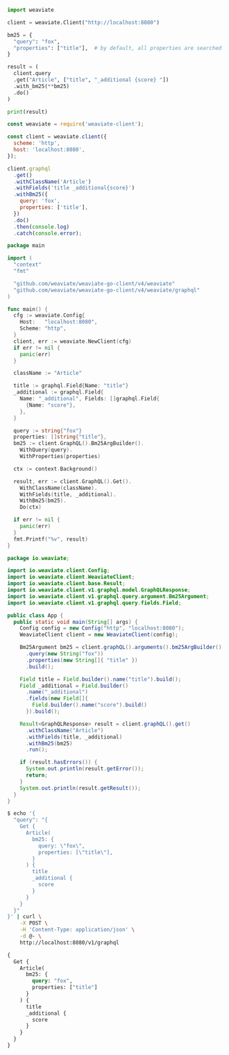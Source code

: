 
<Tabs groupId="languages">
<TabItem value="py" label="Python">

```python
import weaviate

client = weaviate.Client("http://localhost:8080")

bm25 = {
  "query": "fox",
  "properties": ["title"],  # by default, all properties are searched
}

result = (
  client.query
  .get("Article", ["title", "_additional {score} "])
  .with_bm25(**bm25)
  .do()
)

print(result)
```

</TabItem>
<TabItem value="js" label="JavaScript">

```js
const weaviate = require('weaviate-client');

const client = weaviate.client({
  scheme: 'http',
  host: 'localhost:8080',
});

client.graphql
  .get()
  .withClassName('Article')
  .withFields('title _additional{score}')
  .withBm25({
    query: 'fox',
    properties: ['title'],
  })
  .do()
  .then(console.log)
  .catch(console.error);

```

</TabItem>
<TabItem value="go" label="Go">

```go
package main

import (
  "context"
  "fmt"

  "github.com/weaviate/weaviate-go-client/v4/weaviate"
  "github.com/weaviate/weaviate-go-client/v4/weaviate/graphql"
)

func main() {
  cfg := weaviate.Config{
    Host:   "localhost:8080",
    Scheme: "http",
  }
  client, err := weaviate.NewClient(cfg)
  if err != nil {
    panic(err)
  }

  className := "Article"

  title := graphql.Field{Name: "title"}
  _additional := graphql.Field{
    Name: "_additional", Fields: []graphql.Field{
      {Name: "score"},
    },
  }

  query := string{"fox"}
  properties: []string{"title"},
  bm25 := client.GraphQL().Bm25ArgBuilder().
    WithQuery(query).
    WithProperties(properties)

  ctx := context.Background()

  result, err := client.GraphQL().Get().
    WithClassName(className).
    WithFields(title, _additional).
    WithBm25(bm25).
    Do(ctx)

  if err != nil {
    panic(err)
  }
  fmt.Printf("%v", result)
}
```

</TabItem>
<TabItem value="java" label="Java">

```java
package io.weaviate;

import io.weaviate.client.Config;
import io.weaviate.client.WeaviateClient;
import io.weaviate.client.base.Result;
import io.weaviate.client.v1.graphql.model.GraphQLResponse;
import io.weaviate.client.v1.graphql.query.argument.Bm25Argument;
import io.weaviate.client.v1.graphql.query.fields.Field;

public class App {
  public static void main(String[] args) {
    Config config = new Config("http", "localhost:8080");
    WeaviateClient client = new WeaviateClient(config);

    Bm25Argument bm25 = client.graphQL().arguments().bm25ArgBuilder()
      .query(new String("fox"))
      .properties(new String[]{ "title" })
      .build();

    Field title = Field.builder().name("title").build();
    Field _additional = Field.builder()
      .name("_additional")
      .fields(new Field[]{
        Field.builder().name("score").build()
      }).build();

    Result<GraphQLResponse> result = client.graphQL().get()
      .withClassName("Article")
      .withFields(title, _additional)
      .withBm25(bm25)
      .run();

    if (result.hasErrors()) {
      System.out.println(result.getError());
      return;
    }
    System.out.println(result.getResult());
  }
}
```

</TabItem>
<TabItem value="curl" label="Curl">

```bash
$ echo '{
  "query": "{
    Get {
      Article(
        bm25: {
          query: \"fox\",
          properties: [\"title\"],
        }
      ) {
        title
        _additional {
          score
        }
      }
    }
  }"
}' | curl \
    -X POST \
    -H 'Content-Type: application/json' \
    -d @- \
    http://localhost:8080/v1/graphql
```

</TabItem>
<TabItem value="graphql" label="GraphQL">

```graphql
{
  Get {
    Article(
      bm25: {
        query: "fox",
        properties: ["title"]
      }
    ) {
      title
      _additional {
        score
      }
    }
  }
}
```

</TabItem>
</Tabs>
